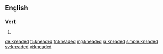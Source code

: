 ==English==

===Verb===
{{head|en|verb form}}

# {{en-past of|knead}}

[[de:kneaded]]
[[fa:kneaded]]
[[fr:kneaded]]
[[mg:kneaded]]
[[ja:kneaded]]
[[simple:kneaded]]
[[sv:kneaded]]
[[vi:kneaded]]